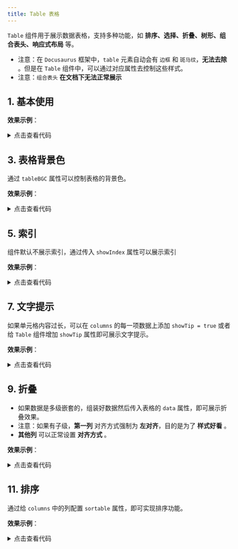 ```yaml
---
title: Table 表格
---
```



`Table` 组件用于展示数据表格，支持多种功能，如 **排序、选择、折叠、树形、组合表头、响应式布局** 等。

* 注意：在 `Docusaurus` 框架中，`table` 元素自动会有 `边框` 和 `斑马纹`，**无法去除** 。但是在 `Table` 组件中，可以通过对应属性去控制这些样式。
* 注意：`组合表头` **在文档下无法正常展示**

## 1. 基本使用

**效果示例**：
<Card>
<Basic />
<details className="mt-3">
<summary>点击查看代码</summary>
```jsx
import React from "react";
import Table, { TableCell } from "@site/src/components/web-elements/adou-table";
import { data, columns } from "./basicData";

interface BasicProps {}

const Basic = ({}: BasicProps) => {
  return (
    <div className="basic-wrapper">
      <Table data={data} columns={columns}>
        {columns.map((item: any) => (
          <TableCell key={item.prop} {...item}></TableCell>
        ))}
      </Table>
    </div>
  );
};

export default Basic;

```
</details>
</Card>

## 2. 点击选中


如果想点击某项数据有选中的样式，可以给 `Table` 组件添加 `clickChecked` 属性，可以配合 `onRowClick` 属性传入回调函数，回调函数的参数为当前点击的行数据。**默认单选**

**效果示例**：

<Card>
<ClickChecked />
<details className="mt-3">
<summary>点击查看代码</summary>
```jsx
import React from "react";
import Table, { TableCell } from "@site/src/components/web-elements/adou-table";
import { data, columns } from "./basicData";

interface ClickedCheckedProps {}

const ClickedChecked = ({}: ClickedCheckedProps) => {
  return (
    <div className="clicked-checked-wrapper">
      <Table
        onRowClick={(row: any) => {
          alert(`表格的数据：${JSON.stringify(row)}`);
        }}
        id="id"
        clickChecked
        data={data}
        columns={columns}
      >
        {columns.map((item: any) => (
          <TableCell key={item.prop} {...item}></TableCell>
        ))}
      </Table>
    </div>
  );
};

export default ClickedChecked;
```
</details>
</Card>

## 3. 表格背景色

通过 `tableBGC` 属性可以控制表格的背景色。

**效果示例**：

<Card>
<TableBGC />
<details className="mt-3">
<summary>点击查看代码</summary>
```jsx
import React from "react";
import Table, { TableCell } from "@site/src/components/web-elements/adou-table";
import { data, columns } from "./basicData";

interface TableBGCProps {}

const TableBGC = ({}: TableBGCProps) => {
  return (
    <div className="table-bgc-wrapper">
      <Table tableBGC={"beige"} data={data} columns={columns}>
        {columns.map((item: any) => (
          <TableCell key={item.prop} {...item}></TableCell>
        ))}
      </Table>
    </div>
  );
};

export default TableBGC;
```
</details>
</Card>

## 4. 选中行

* 传入 `activeId` 可以默认选中某一行。<br />
* 传入 `defaultChecked(数组)` 可以默认选中某几行。<br />
* 传入 `checkAll` 可以默认选中全部行。

**效果示例**：

<Card>
<Checked />
<details className="mt-3">
<summary>点击查看代码</summary>
```jsx
import React from "react";
import Table, { TableCell } from "@site/src/components/web-elements/adou-table";
import { data, columns } from "./basicData";

interface CheckedIdProps {}

const Checked = ({}: CheckedIdProps) => {
  return (
    <>
      <h5>通过 activeId 选中单行：</h5>
      <div className="checked-wrapper">
        <Table activeId={"team002"} data={data} columns={columns}>
          {columns.map((item: any) => (
            <TableCell key={item.prop} {...item}></TableCell>
          ))}
        </Table>
      </div>
      <hr />
      <h5>通过 defaultChecked 选中某几行：</h5>
      <div className="checked-wrapper">
        <Table
          defaultCheckedList={["team001", "team003", "team004"]}
          data={data}
          columns={columns}
        >
          {columns.map((item: any) => (
            <TableCell key={item.prop} {...item}></TableCell>
          ))}
        </Table>
      </div>
      <h5>通过 checkAll 选中所有行：</h5>
      <div className="checked-wrapper">
        <Table checkAll data={data} columns={columns}>
          {columns.map((item: any) => (
            <TableCell key={item.prop} {...item}></TableCell>
          ))}
        </Table>
      </div>
    </>
  );
};

export default Checked;

```
</details>
</Card>

## 5. 索引

组件默认不展示索引，通过传入 `showIndex` 属性可以展示索引

**效果示例**：

<Card>
<ShowIndex />
<details className="mt-3">
<summary>点击查看代码</summary>
```jsx
import React from "react";
import Table, { TableCell } from "@site/src/components/web-elements/adou-table";
import { data, columns } from "./basicData";

interface ShowIndexProps {}

const ShowIndex = ({}: ShowIndexProps) => {
  return (
    <div className="show-index-wrapper">
      <Table showIndex data={data} columns={columns}>
        {columns.map((item: any) => (
          <TableCell key={item.prop} {...item}></TableCell>
        ))}
      </Table>
    </div>
  );
};

export default ShowIndex;

```
</details>
</Card>

## 6. 文字位置

* 组件默认 `表头` 和 `单元格` **文字居中** ，通过传入 `align` 属性可以控制文字位置。<br />
* 优先级：`单元格` > `全局`，即传给 `TableCell` 的 `align` 属性 优先于 传给 `Table` 的 `align` 属性。<br />
* 注意：`表头` 和 `单元格` **文本对齐方式是一致的**。

**效果示例**：

<Card>
<Align />
<details className="mt-3">
<summary>点击查看代码</summary>
```jsx
import React from "react";
import Table, { TableCell } from "@site/src/components/web-elements/adou-table";
import { data, columns } from "./basicData";

interface AlignProps {}

const Align = ({}: AlignProps) => {
  const columns1 = [
    { label: "团队 ID", prop: "id", width: "120px" },
    {
      label: "团队名称",
      prop: "teamName",
      width: "150px",
      align: "start",
    },
    { label: "负责人", prop: "leader", width: "120px" },
    {
      label: "联系邮箱",
      prop: "contactEmail",
      width: "120px",
    },
    { label: "团队人数", prop: "memberCount", width: "120px", align: "center" },
    {
      label: "成立年限",
      prop: "yearsSinceEstablishment",
      width: "120px",
    },
  ];

  return (
    <div className="align-wrapper">
      <h5>全局居左</h5>
      <Table align="start" data={data} columns={columns}>
        {columns.map((item: any) => (
          <TableCell key={item.prop} {...item}></TableCell>
        ))}
      </Table>
      <hr />
      <h5>全局居右边，第二列居左，第五列居中</h5>
      <Table align="end" data={data} columns={columns}>
        {columns1.map((item: any) => (
          <TableCell key={item.prop} {...item}></TableCell>
        ))}
      </Table>
    </div>
  );
};

export default Align;

```
</details>
</Card>

## 7. 文字提示

如果单元格内容过长，可以在 `columns` 的每一项数据上添加 `showTip = true` 或者给 `Table` 组件增加 `showTip` 属性即可展示文字提示。

**效果示例**：

<Card>
<ShowTip />
<details className="mt-3">
<summary>点击查看代码</summary>
```jsx
import React from "react";
import Table, { TableCell } from "@site/src/components/web-elements/adou-table";
import { data } from "./basicData";

interface ShowTipProps {}

const ShowTip = ({}: ShowTipProps) => {
  const columns = [
    { title: "团队 ID", prop: "id", width: "120px" },
    {
      title: "团队名称",
      prop: "teamName",
      width: "150px",
    },
    { title: "负责人", prop: "leader", width: "120px" },
    {
      title: "联系邮箱",
      prop: "contactEmail",
      width: "150px",
      maxWidth: "120px",
      showTip: true,
    },
    { title: "团队人数", prop: "memberCount", width: "120px" },
    {
      title: "成立年限",
      prop: "yearsSinceEstablishment",
      width: "120px",
    },
  ];

  return (
    <div className="show-tip-wrapper">
      <Table data={data} columns={columns}>
        {columns.map((item: any) => (
          <TableCell key={item.prop} {...item}></TableCell>
        ))}
      </Table>
    </div>
  );
};

export default ShowTip;

```
</details>
</Card>

## 8. 可选择

* 组件默认不支持选择，通过 `collection` 属性可以选择某条数据，默认 **单选**，通过 `multiple` 属性可以 **多选**。
* 默认需要点击 **单/复选框** 才能选中，通过 `clickChecked` 属性可以实现 **点击行** 选中。

**效果示例**：

<Card>
<Select />
<details className="mt-3">
<summary>点击查看代码</summary>
```jsx
import React from "react";
import Table, { TableCell } from "@site/src/components/web-elements/adou-table";
import { data, columns } from "./basicData";

interface SelectProps {}

const Select = ({}: SelectProps) => {
  return (
    <div className="select-wrapper">
      <h5>默认单选：</h5>
      <Table clickChecked collection data={data} columns={columns}>
        {columns.map((item: any) => (
          <TableCell key={item.prop} {...item}></TableCell>
        ))}
      </Table>
      <h6>通过 `multiple` 属性开启多选</h6>
      <Table clickChecked collection multiple data={data} columns={columns}>
        {columns.map((item: any) => (
          <TableCell key={item.prop} {...item}></TableCell>
        ))}
      </Table>
    </div>
  );
};

export default Select;

```
</details>
</Card>

## 9. 折叠

* 如果数据是多级嵌套的，组装好数据然后传入表格的 `data` 属性，即可展示折叠效果。
* 注意：如果有子级，**第一列** 对齐方式强制为 **左对齐**，目的是为了 **样式好看** 。
* **其他列** 可以正常设置 **对齐方式** 。

**效果示例**：

<Card>
<Collapse />
<details className="mt-3">
<summary>点击查看代码</summary>
```jsx
import React, { useState } from "react";
import Table, { TableCell } from "@site/src/components/web-elements/adou-table";
import { data, columns } from "./treeData";

interface CollapseProps {}

const Collapse = ({}: CollapseProps) => {
  return (
    <div className="collapse-wrapper">
      <Table data={data} columns={columns}>
        {columns.map((item: any) => (
          <TableCell key={item.prop} {...item}></TableCell>
        ))}
      </Table>
    </div>
  );
};

export default Collapse;

```
</details>
</Card>

## 10. 全部展开

如果想进来的时候就全部展开折叠的数据，传入 `expandAll` 属性即可。

**效果示例**：

<Card>
<ExpandAll />
<details className="mt-3">
<summary>点击查看代码</summary>
```jsx
import React, { useRef, useState } from "react";
import Table, { TableCell } from "@site/src/components/web-elements/adou-table";
import { columns, data } from "./treeData";
import Button from "@site/src/components/adou-button";

interface ExpandAllProps {}

const ExpandAll = ({}: ExpandAllProps) => {
  const tableRef = useRef<any>(null);

  return (
    <div className="expan-all-wrapper">
      <Table
        tableRef={tableRef}
        headSticky
        expandAll
        data={data}
        columns={columns}
      >
        {columns.map((item: any) => (
          <TableCell key={item.prop} {...item}></TableCell>
        ))}
      </Table>
    </div>
  );
};

export default ExpandAll;

```
</details>
</Card>

## 11. 排序

通过给 `columns` 中的列配置 `sortable` 属性，即可实现排序功能。

**效果示例**：

<Card>
<Sortable />
<details className="mt-3">
<summary>点击查看代码</summary>
```jsx
import React from "react";
import Table, { TableCell } from "@site/src/components/web-elements/adou-table";
import { data, columns } from "./data";

interface SortableProps {}

const Sortable = ({}: SortableProps) => {
  return (
    <div className="sortable-wrapper">
      <Table data={data} columns={columns}>
        {columns.map((item: any) => (
          <TableCell key={item.prop} {...item}></TableCell>
        ))}
      </Table>
    </div>
  );
};

export default Sortable;

```
</details>
</Card>


## 属性

### Table属性

#### 基础属性

| 属性名 | 类型 | 默认值 | 描述 |
| --- | --- | --- | --- |
| data | `any[]` | - | 表格数据源。 |
| columns | `any[]` | - | 表格列的配置描述。 |
| size | `"lg" \| "sm"` | `"lg"` | 表格大小。 |
| align | `"center" \| "start" \| "end" \| "justify"` | - | 表格内容对齐方式。 |
| maxWidth | `any` | - | 单元格最大宽度。 |
| tableWidth | `any` | - | 控制表格宽度，可设置滚动条。 |
| maxHeight | `string` | `"500px"` | 表格最大高度。 |
| minHeight | `string` | `"0px"` | 表格最小高度。 |
| children | `ReactNode` | - | 表格的子组件。 |

#### 表头相关

| 属性名 | 类型 | 默认值 | 描述 |
| --- | --- | --- | --- |
| showHeader | `boolean` | `true` | 是否显示表头。 |
| headerFontWeight | `"normal" \| "bold"` | `"normal"` | 表头字体粗细。 |
| headColor | `"light" \| "dark"` | `"null"` | 表头颜色主题。 |
| headSticky | `boolean` | `true` | 表头是否吸顶。 |
| headTextColor | `string` | `"black"` | 表头文字颜色。 |
| headBGC | `any` | - | 表头背景色。 |

#### 样式相关

| 属性名 | 类型 | 默认值 | 描述 |
| --- | --- | --- | --- |
| tableHover | `boolean` | `true` | 是否启用鼠标悬停效果。 |
| tableStriped | `boolean` | `false` | 是否启用斑马纹样式。 |
| tableBorderd | `boolean` | `false` | 是否显示表格边框。 |
| tableBorderless | `boolean` | `false` | 是否移除表格边框。 |
| tableBGC | `any` | - | 表格背景色。 |
| divider | `boolean` | `false` | 是否显示分割线。 |
| tdPadding | `string` | `"px-2 py-3"` | 单元格内边距。 |
| trPointer | `boolean` | `false` | 鼠标悬停是否显示手型指针。 |
| showTip | `boolean` | `false` | 是否显示提示信息。 |

#### 功能相关

| 属性名 | 类型 | 默认值 | 描述 |
| --- | --- | --- | --- |
| collection | `boolean` | `false` | 是否显示选择框。 |
| multiple | `boolean` | `false` | 是否允许多选。 |
| checkAll | `boolean` | `false` | 是否默认全选。 |
| clickChecked | `boolean` | `false` | 是否允许点击行选中。 |
| defaultCheckedList | `any[]` | - | 默认选中的行数据列表。 |
| showIndex | `boolean` | `false` | 是否显示序号列。 |
| collapse | `boolean` | `true` | 是否允许折叠展开。 |
| expandAll | `boolean` | `false` | 是否默认展开所有行。 |
| eidtable | `boolean` | `false` | 是否可编辑。 |
| activeId | `number \| string` | - | 高亮显示刷新列表前选中的行。 |
| id | `string` | `"id"` | 表格行数据的唯一标识字段。 |

#### 标题相关

| 属性名 | 类型 | 默认值 | 描述 |
| --- | --- | --- | --- |
| captionContent | `any` | - | 表格标题内容。 |
| captionPosition | `"top" \| "bottom"` | `"top"` | 表格标题位置。 |

#### 响应式

| 属性名 | 类型 | 默认值 | 描述 |
| --- | --- | --- | --- |
| tableResponsive | `"sm" \| "md" \| "lg" \| "xl" \| "xxl"` | `"xxl"` | 响应式断点。 |

#### 回调函数

| 属性名 | 类型 | 默认值 | 描述 |
| --- | --- | --- | --- |
| onRowClick | `(row: any) => void` | - | 行点击事件回调函数。 |
| onRowDoubleClick | `(row: any) => void` | - | 行双击事件回调函数。 |

#### 暴露的方法

通过 `tableRef` 可以调用以下方法：

| 方法名 | 参数 | 返回值 | 描述 |
| --- | --- | --- | --- |
| clearChecked | - | `void` | 清空所有选中项。 |
| getCheckedList | - | `array` | 获取所有选中的行数据。 |
| expandAll | - | `void` | 展开所有可折叠行。 |
| foldAll | - | `void` | 折叠所有可折叠行。 |
| scrollToEnd | - | `void` | 滚动到表格底部。 |
| scrollToTop | - | `void` | 滚动到表格顶部。 |


### TableCell属性

#### 基础属性
| 属性名 | 类型 | 默认值 | 描述 |
| --- | --- | --- | --- |
| value | `string` | - | 单元格显示的值。 |
| prop | `string` | - | 单元格对应的数据字段名。 |
| label | `string` | - | 单元格的标签文本。 |
| children | `ReactNode` | - | 子组件。 |
| maxWidth | `any` | - | 单元格最大宽度。 |
| width | `string` | - | 单元格宽度。 |

#### 样式相关
| 属性名 | 类型 | 默认值 | 描述 |
| --- | --- | --- | --- |
| align | `"center" \| "start" \| "end"` | "center" | 单元格内容水平对齐方式。 |
| verticalAlign | `"middle" \| "top" \| "bottom" \| "baseline"` | - | 单元格内容垂直对齐方式。 |
| showTip | `boolean` | false | 是否显示提示信息。 |

#### 功能相关
| 属性名 | 类型 | 默认值 | 描述 |
| --- | --- | --- | --- |
| eidtable | `boolean` | false | 是否可编辑。 |
| sortable | `boolean` | false | 是否可排序。 |
| collapse | `boolean` | - | 是否处于折叠状态。 |
| isParent | `boolean` | false | 是否为父级单元格。 |
| parentId | `any` | - | 父级ID。 |

#### 数据相关
| 属性名 | 类型 | 默认值 | 描述 |
| --- | --- | --- | --- |
| rowData | `any` | - | 行数据对象。 |
| rowIndex | `number` | - | 行索引。 |
| colIndex | `number` | - | 列索引。 |
| render | `(value: string, rowData: any, rowIndex: number, prop: string, colIndex: number) => ReactNode` | - | 自定义渲染函数。 |

#### 事件
| 属性名 | 类型 | 默认值 | 描述 |
| --- | --- | --- | --- |
| onChange | `(rowIndex: number, colIndex: number, value: string) => void` | - | 值变化时的回调函数。 |
| onExpand | `() => void` | - | 展开/折叠时的回调函数。 |

